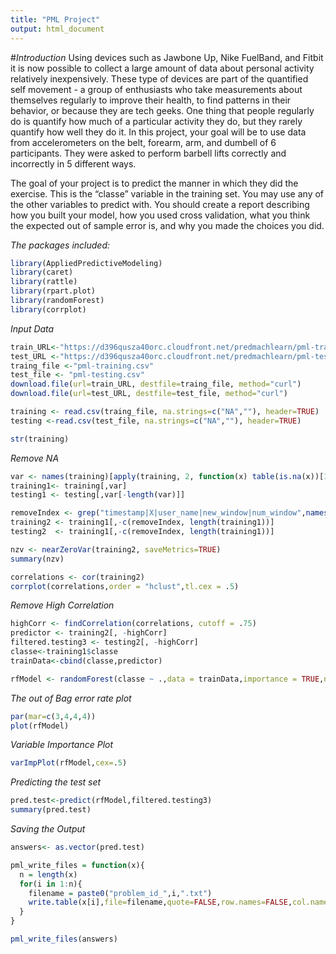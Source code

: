```yaml
---
title: "PML Project"
output: html_document
---
```


#*Introduction*
Using devices such as Jawbone Up, Nike FuelBand, and Fitbit it is now possible to collect a large amount of data about personal activity relatively inexpensively. These type of devices are part of the quantified self movement - a group of enthusiasts who take measurements about themselves regularly to improve their health, to find patterns in their behavior, or because they are tech geeks. One thing that people regularly do is quantify how much of a particular activity they do, but they rarely quantify how well they do it. In this project, your goal will be to use data from accelerometers on the belt, forearm, arm, and dumbell of 6 participants. They were asked to perform barbell lifts correctly and incorrectly in 5 different ways. 

The goal of your project is to predict the manner in which they did the exercise. This is the "classe" variable in the training set. You may use any of the other variables to predict with. You should create a report describing how you built your model, how you used cross validation, what you think the expected out of sample error is, and why you made the choices you did. 

*The packages included:*
```r
library(AppliedPredictiveModeling)
library(caret)
library(rattle)
library(rpart.plot)
library(randomForest)
library(corrplot)
```

*Input Data*

```r
train_URL<-"https://d396qusza40orc.cloudfront.net/predmachlearn/pml-training.csv"
test_URL <-"https://d396qusza40orc.cloudfront.net/predmachlearn/pml-testing.csv"
traing_file <-"pml-training.csv"
test_file <- "pml-testing.csv"
download.file(url=train_URL, destfile=traing_file, method="curl")
download.file(url=test_URL, destfile=test_file, method="curl")
```

```r
training <- read.csv(traing_file, na.strings=c("NA",""), header=TRUE)
testing <-read.csv(test_file, na.strings=c("NA",""), header=TRUE)
```

```r
str(training)
```

*Remove NA*

```r
var <- names(training)[apply(training, 2, function(x) table(is.na(x))[1]==19622)]   
training1<- training[,var]
testing1 <- testing[,var[-length(var)]]
```

```r
removeIndex <- grep("timestamp|X|user_name|new_window|num_window",names(training1))
training2 <- training1[,-c(removeIndex, length(training1))]
testing2  <- training1[,-c(removeIndex, length(training1))]

nzv <- nearZeroVar(training2, saveMetrics=TRUE)
summary(nzv)
```

```r
correlations <- cor(training2)                                 
corrplot(correlations,order = "hclust",tl.cex = .5)
```

*Remove High Correlation*

```r
highCorr <- findCorrelation(correlations, cutoff = .75)    
predictor <- training2[, -highCorr]      
filtered.testing3 <- testing2[, -highCorr]
classe<-training1$classe                      
trainData<-cbind(classe,predictor)
```

```r
rfModel <- randomForest(classe ~ .,data = trainData,importance = TRUE,ntrees = 10)
```

*The out of Bag error rate plot*

```r
par(mar=c(3,4,4,4))                               
plot(rfModel) 
```

*Variable Importance Plot*

```r
varImpPlot(rfModel,cex=.5)   
```

*Predicting the test set*

```r
pred.test<-predict(rfModel,filtered.testing3)
summary(pred.test)
```

*Saving the Output*

```r
answers<- as.vector(pred.test)

pml_write_files = function(x){
  n = length(x)
  for(i in 1:n){
    filename = paste0("problem_id_",i,".txt")
    write.table(x[i],file=filename,quote=FALSE,row.names=FALSE,col.names=FALSE)
  }
}

pml_write_files(answers)
```


